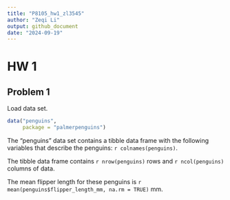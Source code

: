 ```yaml
---
title: "P8105_hw1_zl3545"
author: "Zeqi Li"
output: github_document
date: "2024-09-19"
---
```


# HW 1
## Problem 1

Load data set.
```r
data("penguins",
     package = "palmerpenguins")
```

The "penguins" data set contains a tibble data frame with the following
variables that describe the penguins: `r colnames(penguins)`.

The tibble data frame contains `r nrow(penguins)` rows and `r ncol(penguins)`
columns of data.

The mean flipper length for these penguins is 
`r mean(penguins$flipper_length_mm, na.rm = TRUE)` mm.
